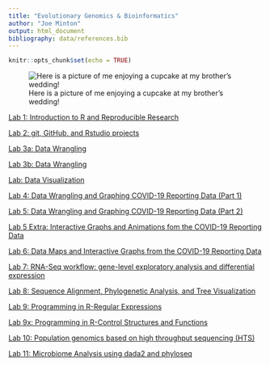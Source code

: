 ```yaml
---
title: "Evolutionary Genomics & Bioinformatics"
author: "Joe Minton"
output: html_document
bibliography: data/references.bib
---
```


```r
knitr::opts_chunk$set(echo = TRUE)
```

![Here is a picture of me enjoying a cupcake at my brother's wedding!](images/IMG_7120.jpeg)

[Lab 1: Introduction to R and Reproducible Research](lab1_joeminton.html) 

[Lab 2: git, GitHub, and Rstudio projects](lab2_joeminton.html)

[Lab 3a: Data Wrangling](lab3a_joeminton.html)

[Lab 3b: Data Wrangling](lab3b_joeminton.html)

[Lab: Data Visualization](labDataVisualization_joeminton.html)

[Lab 4: Data Wrangling and Graphing COVID-19 Reporting Data (Part 1)](lab4_joeminton.html)

[Lab 5: Data Wrangling and Graphing COVID-19 Reporting Data (Part 2)](lab5_joeminton.html)

[Lab 5 Extra: Interactive Graphs and Animations fom the COVID-19 Reporting Data](lab5extra.html)

[Lab 6: Data Maps and Interactive Graphs from the COVID-19 Reporting Data](Lab6.html)

[Lab 7:  RNA-Seq workflow: gene-level exploratory analysis and differential expression](Lab7_joeminton.html)

[Lab 8: Sequence Alignment, Phylogenetic Analysis, and Tree Visualization](lab8_jm.Rmd)

[Lab 9: Programming in R-Regular Expressions](Lab9_jm.html)

[Lab 9x: Programming in R-Control Structures and Functions](lab9x_jm.html)

[Lab 10: Population genomics based on high throughput sequencing (HTS)](Lab10_jm.html)

[Lab 11: Microbiome Analysis using dada2 and phyloseq](lab11_jm.html)

